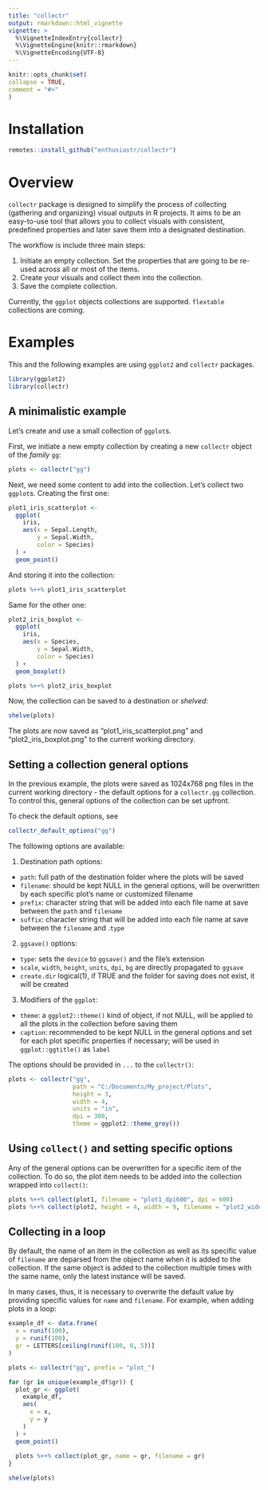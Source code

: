 ```yaml
---
title: "collectr"
output: rmarkdown::html_vignette
vignette: >
  %\VignetteIndexEntry{collectr}
  %\VignetteEngine{knitr::rmarkdown}
  %\VignetteEncoding{UTF-8}
---
```


```r
knitr::opts_chunk$set(
collapse = TRUE,
comment = "#>"
)
```

# Installation

```r
remotes::install_github("enthusiastr/collectr")
```

# Overview
  
`collectr` package is designed to simplify the process of collecting (gathering and organizing) visual outputs in R projects. It aims to be an easy-to-use tool that allows you to collect visuals with consistent, predefined properties and later save them into a designated destination. 

The workflow is include three main steps:

1. Initiate an empty collection. Set the properties that are going to be re-used across all or most of the items.
2. Create your visuals and collect them into the collection.
3. Save the complete collection. 

Currently, the `ggplot` objects collections are supported. `flextable` collections are coming.

# Examples 

This and the following examples are using `ggplot2` and `collectr` packages.

```r
library(ggplot2)
library(collectr)
```

## A minimalistic example

Let's create and use a small collection of `ggplot`s.

First, we initiate a new empty collection by creating a new `collectr` object of the *family* `gg`:

```r
plots <- collectr("gg")
```

Next, we need some content to add into the collection. Let's collect two `ggplot`s. Creating the first one:

```r
plot1_iris_scatterplot <- 
  ggplot(
    iris,
    aes(x = Sepal.Length,
        y = Sepal.Width,
        color = Species)
  ) +
  geom_point()
```

And storing it into the collection:

```r
plots %++% plot1_iris_scatterplot
```

Same for the other one:

```r
plot2_iris_boxplot <- 
  ggplot(
    iris,
    aes(x = Species,
        y = Sepal.Width,
        color = Species)
  ) +
  geom_boxplot()

plots %++% plot2_iris_boxplot
```

Now, the collection can be saved to a destination or *shelved*:

```r
shelve(plots)
```

The plots are now saved as "plot1_iris_scatterplot.png" and "plot2_iris_boxplot.png" to the current working directory.

## Setting a collection general options

In the previous example, the plots were saved as 1024x768 png files in the current working directory - the default options for a `collectr.gg` collection. To control this, general options of the collection can be set upfront.

To check the default options, see

```r
collectr_default_options("gg")
```

The following options are available:

1. Destination path options:
  - `path`: full path of the destination folder where the plots will be saved
  - `filename`: should be kept NULL in the general options, will be overwritten by each specific plot's name or customized filename
  - `prefix`: character string that will be added into each file name at save between the `path` and `filename`
  - `suffix`: character string that will be added into each file name at save between the `filename` and .`type`

2. `ggsave()` options:
  - `type`: sets the `device` to `ggsave()` and the file's extension 
  - `scale`, `width`, `height`, `units`, `dpi`, `bg` are directly propagated to `ggsave`
  - `create.dir` logical(1), if TRUE and the folder for saving does not exist, it will be created
  
3. Modifiers of the `ggplot`:
  - `theme`: a `ggplot2::theme()` kind of object, if not NULL, will be applied to all the plots in the collection before saving them
  - `caption`: recommended to be kept NULL in the general options and set for each plot specific properties if necessary; will be used in `ggplot::ggtitle()` as `label`

The options should be provided in `...` to the `collectr()`:

```r
plots <- collectr("gg",
                  path = "C:/Documents/My_project/Plots",
                  height = 3,
                  width = 4,
                  units = "in",
                  dpi = 300,
                  theme = ggplot2::theme_grey())
```

## Using `collect()` and setting specific options

Any of the general options can be overwritten for a specific item of the collection. To do so, the plot item needs to be added into the collection wrapped into `collect()`:

```r
plots %++% collect(plot1, filename = "plot1_dpi600", dpi = 600)
plots %++% collect(plot2, height = 4, width = 9, filename = "plot2_wide")
```

## Collecting in a loop 

By default, the name of an item in the collection as well as its specific value of `filename` are deparsed from the object name when it is added to the collection. If the same object is added to the collection multiple times with the same name, only the latest instance will be saved.

In many cases, thus, it is necessary to overwrite the default value by providing specific values for `name` and `filename`. For example, when adding plots in a loop:

```r
example_df <- data.frame(
  x = runif(100),
  y = runif(100),
  gr = LETTERS[ceiling(runif(100, 0, 5))]
)

plots <- collectr("gg", prefix = "plot_")

for (gr in unique(example_df$gr)) {
  plot_gr <- ggplot(
    example_df,
    aes(
      x = x,
      y = y
    )
  ) +
  geom_point()
  
  plots %++% collect(plot_gr, name = gr, filename = gr)
}

shelve(plots)
```
